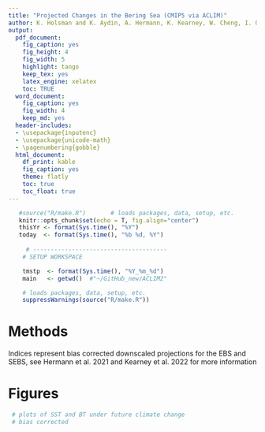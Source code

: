 ```yaml
---
title: "Projected Changes in the Bering Sea (CMIP5 via ACLIM)"
author: K. Holsman and K. Aydin, A. Hermann, K. Kearney, W. Cheng, I. Ortiz (Bering10K)
output:
  pdf_document:
    fig_caption: yes
    fig_height: 4
    fig_width: 5
    highlight: tango
    keep_tex: yes
    latex_engine: xelatex
    toc: TRUE
  word_document:
    fig_caption: yes
    fig_width: 4
    keep_md: yes
  header-includes:
  - \usepackage{inputenc}
  - \usepackage{unicode-math}
  - \pagenumbering{gobble}
  html_document:
    df_print: kable
    fig_caption: yes
    theme: flatly
    toc: true
    toc_float: true
---
```


```r
 
   #source("R/make.R")       # loads packages, data, setup, etc.
   knitr::opts_chunk$set(echo = T, fig.align="center")
   thisYr <- format(Sys.time(), "%Y")
   today  <- format(Sys.time(), "%b %d, %Y")
   
     # --------------------------------------
    # SETUP WORKSPACE

    tmstp  <- format(Sys.time(), "%Y_%m_%d")
    main   <- getwd()  #"~/GitHub_new/ACLIM2"
```

```r
    # loads packages, data, setup, etc.
    suppressWarnings(source("R/make.R"))
```




# Methods
Indices represent bias corrected downscaled projections for the EBS and SEBS, see Hermann et al. 2021 and Kearney et al. 2022 for more information


# Figures
```r
 # plots of SST and BT under future climate change
 # bias corrected

 

```

